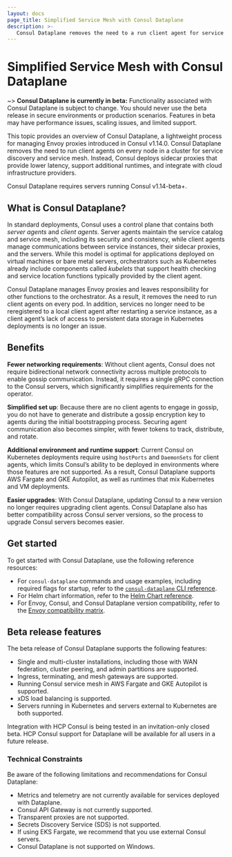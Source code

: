```yaml
---
layout: docs
page_title: Simplified Service Mesh with Consul Dataplane
description: >-
   Consul Dataplane removes the need to a run client agent for service discovery and service mesh by leveraging orchestrator functions. Learn about Consul Dataplane, how it can lower latency for Consul on Kubernetes, and how it enables Consul support for AWS Fargate and GKE Autopilot.
---
```


# Simplified Service Mesh with Consul Dataplane

~> **Consul Dataplane is currently in beta:** Functionality associated with Consul Dataplane is subject to change. You should never use the beta release in secure environments or production scenarios. Features in beta may have performance issues, scaling issues, and limited support.

This topic provides an overview of Consul Dataplane, a lightweight process for managing Envoy proxies introduced in Consul v1.14.0. Consul Dataplane removes the need to run client agents on every node in a cluster for service discovery and service mesh. Instead, Consul deploys sidecar proxies that provide lower latency, support additional runtimes, and integrate with cloud infrastructure providers.

Consul Dataplane requires servers running Consul v1.14-beta+.

## What is Consul Dataplane?

In standard deployments, Consul uses a control plane that contains both *server agents* and *client agents*. Server agents maintain the service catalog and service mesh, including its security and consistency, while client agents manage communications between service instances, their sidecar proxies, and the servers. While this model is optimal for applications deployed on virtual machines or bare metal servers, orchestrators such as Kubernetes already include components called *kubelets* that support health checking and service location functions typically provided by the client agent.

Consul Dataplane manages Envoy proxies and leaves responsibility for other functions to the orchestrator. As a result, it removes the need to run client agents on every pod. In addition, services no longer need to be reregistered to a local client agent after restarting a service instance, as a client agent’s lack of access to persistent data storage in Kubernetes deployments is no longer an issue.

## Benefits

**Fewer networking requirements**: Without client agents, Consul does not require bidirectional network connectivity across multiple protocols to enable gossip communication. Instead, it requires a single gRPC connection to the Consul servers, which significantly simplifies requirements for the operator.

**Simplified set up**: Because there are no client agents to engage in gossip, you do not have to generate and distribute a gossip encryption key to agents during the initial bootstrapping process. Securing agent communication also becomes simpler, with fewer tokens to track, distribute, and rotate.

**Additional environment and runtime support**: Current Consul on Kubernetes deployments require using `hostPorts` and `DaemonSets` for client agents, which limits Consul’s ability to be deployed in environments where those features are not supported. As a result, Consul Dataplane supports AWS Fargate and GKE Autopilot, as well as runtimes that mix Kubernetes and VM deployments.

**Easier upgrades**: With Consul Dataplane, updating Consul to a new version no longer requires upgrading client agents. Consul Dataplane also has better compatibility across Consul server versions, so the process to upgrade Consul servers becomes easier.

## Get started

To get started with Consul Dataplane, use the following reference resources:

- For `consul-dataplane` commands and usage examples, including required flags for startup, refer to the [`consul-dataplane` CLI reference](/consul/docs/dataplane/consul-dataplane).
- For Helm chart information, refer to the [Helm Chart reference](/consul/docs/k8s/helm).
- For Envoy, Consul, and Consul Dataplane version compatibility, refer to the [Envoy compatibility matrix](/consul/docs/k8s/compatibility).

## Beta release features

The beta release of Consul Dataplane supports the following features:

- Single and multi-cluster installations, including those with WAN federation, cluster peering, and admin partitions are supported.
- Ingress, terminating, and mesh gateways are supported.
- Running Consul service mesh in AWS Fargate and GKE Autopilot is supported.
- xDS load balancing is supported.
- Servers running in Kubernetes and servers external to Kubernetes are both supported.

Integration with HCP Consul is being tested in an invitation-only closed beta. HCP Consul support for Dataplane will be available for all users in a future release.

### Technical Constraints

Be aware of the following limitations and recommendations for Consul Dataplane:

- Metrics and telemetry are not currently available for services deployed with Dataplane.
- Consul API Gateway is not currently supported.
- Transparent proxies are not supported.
- Secrets Discovery Service (SDS) is not supported.
- If using EKS Fargate, we recommend that you use external Consul servers. 
- Consul Dataplane is not supported on Windows.

